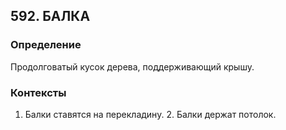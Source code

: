 ## 592. БАЛКА
### Определение
Продолговатый кусок дерева, поддерживающий крышу.

### Контексты
1. Балки ставятся на перекладину. 2. Балки держат потолок.

